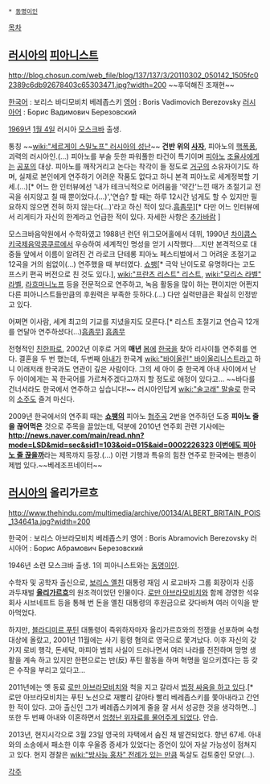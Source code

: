  * [[동명이인]]

[[목차]]
== [[러시아]]의 [[피아니스트]] ==
http://blog.chosun.com/web_file/blog/137/137/3/20110302_050142_1505fc02389c6db92678403c65303471.jpg?width=200
~~후덕해진 조재현~~

[[한국어]] : 보리스 바디모비치 베레좁스키
[[영어]] : Boris Vadimovich Berezovsky
[[러시아어]] : Борис Вадимович Березовский

[[1969년]] [[1월 4일]] 러시아 [[모스크바]] 출생.

통칭 ~~[[wiki:"세르게이 스밀노프" 러시아의 성난]]~~ '''건반 위의 [[사자]]''', 피아노의 [[핵]][[폭풍]], 괴력의 러시아인.(...) 피아노를 부술 듯한 파워풀한 타건이 특기이며 [[피아노]] [[조율]]사에게는 [[공포]]의 대상. 피아노를 깨작거리고 논다는 착각이 들 정도로 [[거구]]의 소유자이기도 하며, 실제로 본인에게 연주하기 어려운 작품도 없다고 하니 본격 피아노로 세계정복할 기세.(...)[* 어느 한 인터뷰에선 '내가 테크닉적으로 어려움을 '약간'느낀 때가 초절기교 전곡을 쉬지않고 칠 때 뿐이었다.(...)','연습? 할 때는 하루 12시간 넘게도 할 수 있지만 필요하지 않으면 전혀 하지 않는다(...)'라고 하신 적이 있다.[[흠좀무]]][* 다만 어느 인터뷰에서 리게티가 자신의 한계라고 언급한 적이 있다. 자세한 사항은 [[추가바람]] ]

모스크바음악원에서 수학하였고 1988년 런던 위그모어홀에서 데뷔, 1990년 [[차이콥스키]]국제음악콩쿠르에서 우승하여 세계적인 명성을 얻기 시작했다....지만 본격적으로 대중들 앞에서 이름이 알려진 건 라로크 단테롱 피아노 페스티벌에서 그 어려운 초절기교 12곡을 거의 쉼없이(...) 연주했을 때 부터였다. [[쇼팽]][* 극악 난이도로 유명하다는 고도프스키 편곡 버전으로 친 것도 있다.], [[wiki:"프란츠 리스트" 리스트]], [[wiki:"모리스 라벨" 라벨]], [[라흐마니노프]] 등을 전문적으로 연주하고, 녹음 활동을 많이 하는 편이지만 어쩐지 다른 피아니스트들만큼의 후원력은 부족한 듯하다.(...) 다만 실력만큼은 확실히 인정받고 있다.

어쩌면 이사람, 세계 최고의 기교를 지녔을지도 모른다.[* 리스트 초절기교 연습곡 12개를 연달아 연주하셨다(...)[[흠좀무]]] [[흠좀무]]

전형적인 [[친한파]]로, 2002년 이후로 거의 '''매년''' [[봄]]에 [[한국]]을 찾아 리사이틀 연주회를 연다. 결혼을 두 번 했는데, 두번째 [[아내]]가 한국계 [[wiki:"바이올린" 바이올리니스트]]라고 하니 이래저래 한국과도 연관이 깊은 사람이다. 그의 세 아이 중 한국계 아내 사이에서 난 두 아이에게는 꼭 한국어를 가르쳐주겠다고까지 할 정도로 애정이 있다고... ~~바다를 건너서라도 한국에서 연주하고 싶습니다!~~ 러시아인답게 [[wiki:"술고래" 말술]]로 한국의 [[소주]]도 즐겨 마신다.

2009년 한국에서의 연주회 때는 '''[[쇼팽]]의''' 피아노 [[협주곡]] 2번을 연주하던 도중 '''피아노 줄을 끊어먹은''' 것으로 주목을 끌었는데, 덕분에 2010년 연주회 관련 기사에는 '''[[http://news.naver.com/main/read.nhn?mode=LSD&mid=sec&sid1=103&oid=015&aid=0002226323 이번에도 피아노 줄 끊을까]]'''라는 제목까지 등장.(...) 이런 기행과 특유의 힘찬 연주로 한국에는 팬층이 제법 있다.~~베레조프네이터~~

== [[러시아]]의 올리가르흐 ==
http://www.thehindu.com/multimedia/archive/00134/ALBERT_BRITAIN_POIS_134641a.jpg?width=200

한국어 : 보리스 아브라모비치 베레좁스키
영어 : Boris Abramovich Berezovsky
러시아어 : Борис Абрамович Березовский

1946년 소련 모스크바 출생. 1의 피아니스트와는 [[동명이인]].

수학자 및 공학자 출신으로, [[보리스 옐친]] 대통령 재임 시 로고바자 그룹 회장이자 신흥 과두재벌 '''[[올리가르흐]]'''의 원조격이었던 인물이다. [[로만 아브라모비치]]와 함께 경영한 석유회사 시브네프트 등을 통해 번 돈을 옐친 대통령의 후원금으로 갖다바쳐 여러 이익을 받아먹었다.

하지만, [[블라디미르 푸틴]] 대통령이 즉위하자마자 올리가르흐와의 전쟁을 선포하며 숙청 대상에 올랐고, 2001년 11월에는 사기 횡령 혐의로 영국으로 쫓겨났다. 이후 자신의 갖가지 로비 행각, 돈세탁, 마피아 범죄 사실이 드러나면서 여러 나라를 전전하며 망명 생활을 계속 하고 있지만 한편으로는 반(反) 푸틴 활동을 하며 혁명을 일으키겠다는 등 갖은 수작을 부리고 있다고...

2011년에는 옛 동료 [[로만 아브라모비치]]와 척을 지고 갈라서 [http://news.naver.com/main/read.nhn?mode=LSD&mid=sec&sid1=101&oid=009&aid=0002564091 법정 싸움을 하고 있다].[* 로만 아브라모비치는 푸틴 노선으로 재빨리 갈아타 빨리 베레좁스키를 쫓아내라고 간언한 적이 있다. 고아 출신인 그가 베레좁스키에게 줄을 잘 서서 성공한 것을 생각하면...] 또한 두 번째 아내와 이혼하면서 [http://news.naver.com/main/read.nhn?mode=LSD&mid=sec&sid1=104&oid=003&aid=0003984145 엄청난 위자료를 물어주게 되었다]. 안습.

2013년, 현지시각으로 3월 23일 영국의 자택에서 숨진 채 발견되었다. 향년 67세. 아내와의 소송에서 패소한 이후 우울증 증세가 있었다는 증언이 있어 자살 가능성이 점쳐지고 있다. 현지 경찰은 [[wiki:"방사능 홍차" 전례가 있는 만큼]] 독살도 검토중인 모양(...).

[[각주]]
